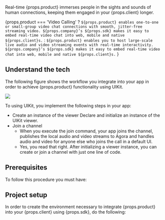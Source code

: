 
Real-time {props.product} immerses people in the sights and sounds of human connections, keeping them engaged in your {props.client} longer.

{props.product === 'Video Calling' ? `${props.product} enables one-to-one or small-group video chat connections with smooth, jitter-free streaming video. ${props.company}’s ${props.sdk} makes it easy to embed real-time video chat into web, mobile and native ${props.client}s.` : `${props.product} enables you to host large-scale live audio and video streaming events with real-time interactivity. ${props.company}’s ${props.sdk} makes it easy to embed real-time video chat into web, mobile and native ${props.client}s.`
}

## Understand the tech

The following figure shows the workflow you integrate into your app in order to achieve {props.product} functionality using UIKit.

<img src="/assets/images/demo.svg" />

To using UIKit, you implement the following steps in your app:

- Create an instance of the viewer
  Declare and initialize an instance of the UIKit viewer.
- Join a channel
  - When you execute the join command, your app joins the channel, publishes the local audio and video streams to Agora and handles audio and video for anyone else who joins the call in a default UI.
  - Yes, you read that right. After initializing a viewer instance, you can create or join a channel with just one line of code.

## Prerequisites

To follow this procedure you must have:

<Prerequites />

## Project setup

In order to create the environment necessary to integrate {props.product} into your {props.client} using {props.sdk}, do the following:

<ProjectSetup />
